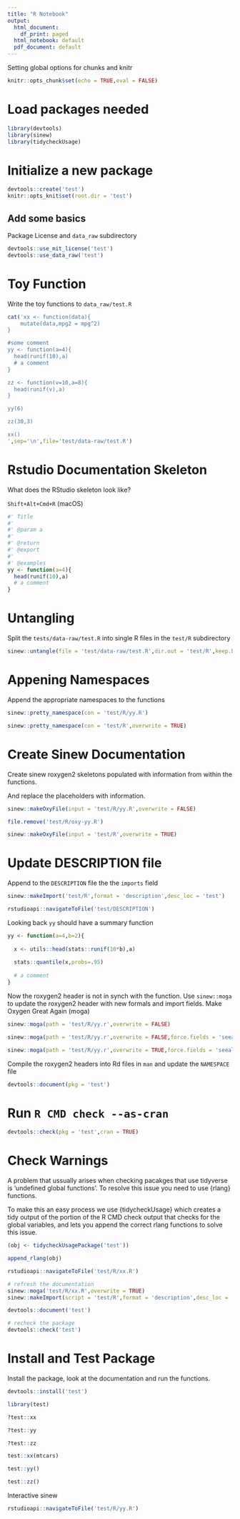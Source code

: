 ```yaml
---
title: "R Notebook"
output:
  html_document:
    df_print: paged
  html_notebook: default
  pdf_document: default
---
```


Setting global options for chunks and knitr

```r
knitr::opts_chunk$set(echo = TRUE,eval = FALSE)
```

# Load packages needed

```r

library(devtools)
library(sinew)
library(tidycheckUsage)

```
 
# Initialize a new package 
 
```r

devtools::create('test')
knitr::opts_knit$set(root.dir = 'test')
```
 
## Add some basics

Package License and `data_raw` subdirectory 
 
```r

devtools::use_mit_license('test')
devtools::use_data_raw('test')

```

# Toy Function

Write the toy functions to `data_raw/test.R`

```r
 
cat('xx <- function(data){
    mutate(data,mpg2 = mpg^2)
}

#some comment
yy <- function(a=4){
  head(runif(10),a)
  # a comment
}

zz <- function(v=10,a=8){
  head(runif(v),a)
}

yy(6)

zz(30,3)

xx()
',sep='\n',file='test/data-raw/test.R') 

```

# Rstudio Documentation Skeleton

What does the RStudio skeleton look like? 

`Shift+Alt+Cmd+R` (macOS)

```r

#' Title
#'
#' @param a 
#'
#' @return
#' @export
#'
#' @examples
yy <- function(a=4){
  head(runif(10),a)
  # a comment
}

```

# Untangling

Split the `tests/data-raw/test.R` into single R files in the `test/R` subdirectory

```r
sinew::untangle(file = 'test/data-raw/test.R',dir.out = 'test/R',keep.body = FALSE)
```

# Appening Namespaces

Append the appropriate namespaces to the functions 
 
```r

sinew::pretty_namespace(con = 'test/R/yy.R')

sinew::pretty_namespace(con = 'test/R',overwrite = TRUE)

```

# Create Sinew Documentation

Create sinew roxygen2 skeletons populated with information from within the functions. 

And replace the placeholders with information.

```r

sinew::makeOxyFile(input = 'test/R/yy.R',overwrite = FALSE)

file.remove('test/R/oxy-yy.R')

sinew::makeOxyFile(input = 'test/R',overwrite = TRUE)

```

# Update DESCRIPTION file

Append to the `DESCRIPTION` file the the `imports` field

```r

sinew::makeImport('test/R',format = 'description',desc_loc = 'test')

rstudioapi::navigateToFile('test/DESCRIPTION')

```

Looking back `yy` should have a summary function

```r

yy <- function(a=4,b=2){
  
  x <- utils::head(stats::runif(10*b),a)
  
  stats::quantile(x,probs=.95)
  
  # a comment
}

```

Now the roxygen2 header is not in synch with the function. Use `sinew::moga` to update the roxygen2 header with new formals and import fields. Make Oxygen Great Again (moga)

```r

sinew::moga(path = 'test/R/yy.r',overwrite = FALSE)

sinew::moga(path = 'test/R/yy.r',overwrite = FALSE,force.fields = 'seealso')

sinew::moga(path = 'test/R/yy.r',overwrite = TRUE,force.fields = 'seealso')

```

Compile the roxygen2 headers into Rd files in `man` and update the `NAMESPACE` file

```r

devtools::document(pkg = 'test')

```

# Run `R CMD check --as-cran`

```r

devtools::check(pkg = 'test',cran = TRUE)

```

# Check Warnings

A problem that ussually arises when checking pacakges that use tidyverse is 'undefined global functions'. To resolve this issue you need to use {rlang} functions. 

To make this an easy process we use {tidycheckUsage} which creates a tidy output of the portion of the R CMD check output that checks for the global variables, and lets you append the correct rlang functions to solve this issue. 

```r
(obj <- tidycheckUsagePackage('test'))

append_rlang(obj)

rstudioapi::navigateToFile('test/R/xx.R')

# refresh the documentation
sinew::moga('test/R/xx.R',overwrite = TRUE)
sinew::makeImport(script = 'test/R',format = 'description',desc_loc = 'test')

devtools::document('test')

# recheck the package
devtools::check('test')

```

# Install and Test Package

Install the package, look at the documentation and run the functions.

```r

devtools::install('test')

library(test)

?test::xx

?test::yy

?test::zz

test::xx(mtcars)

test::yy()

test::zz()

```

Interactive sinew

```r

rstudioapi::navigateToFile('test/R/yy.R')

```
